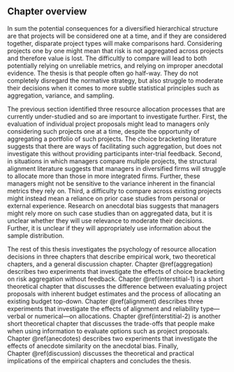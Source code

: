 ## Chapter overview

In sum the potential consequences for a diversified hierarchical structure are
that projects will be considered one at a time, and if they are considered
together, disparate project types will make comparisons hard. Considering
projects one by one might mean that risk is not aggregated across projects and
therefore value is lost. The difficultly to compare will lead to both
potentially relying on unreliable metrics, and relying on improper anecdotal
evidence. The thesis is that people often go half-way. They do not completely
disregard the normative strategy, but also struggle to moderate their decisions
when it comes to more subtle statistical principles such as aggregation,
variance, and sampling.

The previous section identified three resource allocation processes that are
currently under-studied and so are important to investigate further. First, the
evaluation of individual project proposals might lead to managers only
considering such projects one at a time, despite the opportunity of aggregating
a portfolio of such projects. The choice bracketing literature suggests that
there are ways of facilitating such aggregation, but does not investigate this
without providing participants inter-trial feedback. Second, in situations in
which managers compare multiple projects, the structural alignment literature
suggests that managers in diversified firms will struggle to allocate more than
those in more integrated firms. Further, these managers might not be sensitive
to the variance inherent in the financial metrics they rely on. Third, a
difficulty to compare across existing projects might instead mean a reliance on
prior case studies from personal or external experience. Research on anecdotal
bias suggests that managers might rely more on such case studies than on
aggregated data, but it is unclear whether they will use relevance to moderate
their decisions. Further, it is unclear if they will appropriately use
information about the sample distribution.

The rest of this thesis investigates the psychology of resource allocation
decisions in three chapters that describe empirical work, two theoretical
chapters, and a general discussion chapter. Chapter \@ref(aggregation) describes
two experiments that investigate the effects of choice bracketing on risk
aggregation without feedback. Chapter \@ref(interstitial-1) is a short
theoretical chapter that discusses the difference between evaluating project
proposals with inherent budget estimates and the process of allocating an
existing budget top-down. Chapter \@ref(alignment) describes three experiments
that investigate the effects of alignment and reliability type---verbal or
numerical---on allocations. Chapter \@ref(interstitial-2) is another short
theoretical chapter that discusses the trade-offs that people make when using
information to evaluate options such as project proposals.
Chapter \@ref(anecdotes) describes two experiments that investigate the effects
of anecdote similarity on the anecdotal bias. Finally, Chapter \@ref(discussion)
discusses the theoretical and practical implications of the empirical chapters
and concludes the thesis.

\newpage

\printbibliography[segment=\therefsegment,heading=subbibintoc]
